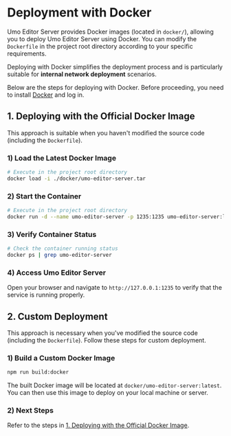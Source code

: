 # Deployment with Docker

Umo Editor Server provides Docker images (located in `docker/`), allowing you to deploy Umo Editor Server using Docker. You can modify the `Dockerfile` in the project root directory according to your specific requirements.

Deploying with Docker simplifies the deployment process and is particularly suitable for **internal network deployment** scenarios.

Below are the steps for deploying with Docker. Before proceeding, you need to install [Docker](https://www.docker.com/) and log in.

## 1. Deploying with the Official Docker Image

This approach is suitable when you haven't modified the source code (including the `Dockerfile`).

### 1) Load the Latest Docker Image

```bash
# Execute in the project root directory
docker load -i ./docker/umo-editor-server.tar
```
### 2) Start the Container

```bash
# Execute in the project root directory
docker run -d --name umo-editor-server -p 1235:1235 umo-editor-server:latest
```

### 3) Verify Container Status

```bash
# Check the container running status
docker ps | grep umo-editor-server
```

### 4) Access Umo Editor Server

Open your browser and navigate to `http://127.0.0.1:1235` to verify that the service is running properly.

## 2. Custom Deployment

This approach is necessary when you've modified the source code (including the `Dockerfile`). Follow these steps for custom deployment.

### 1) Build a Custom Docker Image

```sh npm2yarn
npm run build:docker
```

The built Docker image will be located at `docker/umo-editor-server:latest`. You can then use this image to deploy on your local machine or server.

### 2) Next Steps

Refer to the steps in [1. Deploying with the Official Docker Image](#1-deploying-with-the-official-docker-image).
